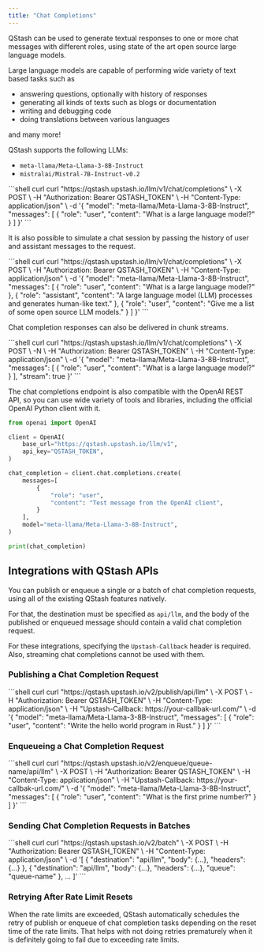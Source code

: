 ```yaml
---
title: "Chat Completions"
---
```


QStash can be used to generate textual responses to one or more
chat messages with different roles, using state of the art open
source large language models.

Large language models are capable of performing wide variety
of text based tasks such as
- answering questions, optionally with history of responses
- generating all kinds of texts such as blogs or documentation
- writing and debugging code
- doing translations between various languages

and many more!

QStash supports the following LLMs:

- `meta-llama/Meta-Llama-3-8B-Instruct`
- `mistralai/Mistral-7B-Instruct-v0.2`

<CodeGroup>
```shell curl
curl "https://qstash.upstash.io/llm/v1/chat/completions" \
    -X POST \
    -H "Authorization: Bearer QSTASH_TOKEN" \
    -H "Content-Type: application/json" \
    -d '{
        "model": "meta-llama/Meta-Llama-3-8B-Instruct",
        "messages": [
            {
                "role": "user",
                "content": "What is a large language model?"
            }
        ]
    }'
```
</CodeGroup>

It is also possible to simulate a chat session by passing the history
of user and assistant messages to the request.

<CodeGroup>
```shell curl
curl "https://qstash.upstash.io/llm/v1/chat/completions" \
    -X POST \
    -H "Authorization: Bearer QSTASH_TOKEN" \
    -H "Content-Type: application/json" \
    -d '{
        "model": "meta-llama/Meta-Llama-3-8B-Instruct",
        "messages": [
            {
                "role": "user",
                "content": "What is a large language model?"
            },
            {
                "role": "assistant",
                "content": "A large language model (LLM) processes and generates human-like text."
            },
            {
                "role": "user",
                "content": "Give me a list of some open source LLM models."
            }
        ]
    }'
```
</CodeGroup>

Chat completion responses can also be delivered in chunk streams.

<CodeGroup>
```shell curl
curl "https://qstash.upstash.io/llm/v1/chat/completions" \
    -X POST \
    -N \
    -H "Authorization: Bearer QSTASH_TOKEN" \
    -H "Content-Type: application/json" \
    -d '{
        "model": "meta-llama/Meta-Llama-3-8B-Instruct",
        "messages": [
            {
                "role": "user",
                "content": "What is a large language model?"
            }
        ],
        "stream": true
    }'
```
</CodeGroup>

The chat completions endpoint is also compatible with the OpenAI REST API,
so you can use wide variety of tools and libraries, including the official
OpenAI Python client with it.

```python
from openai import OpenAI

client = OpenAI(
    base_url="https://qstash.upstash.io/llm/v1",
    api_key="QSTASH_TOKEN",
)

chat_completion = client.chat.completions.create(
    messages=[
        {
            "role": "user",
            "content": "Test message from the OpenAI client",
        }
    ],
    model="meta-llama/Meta-Llama-3-8B-Instruct",
)

print(chat_completion)
```

## Integrations with QStash APIs

You can publish or enqueue a single or a batch of chat completion
requests, using all of the existing QStash features natively.

For that, the destination must be specified as `api/llm`, and the
body of the published or enqueued message should contain a valid
chat completion request.

For these integrations, specifying the `Upstash-Callback` header is
required. Also, streaming chat completions cannot be used with them.

### Publishing a Chat Completion Request

<CodeGroup>
```shell curl
curl "https://qstash.upstash.io/v2/publish/api/llm" \
    -X POST \
    -H "Authorization: Bearer QSTASH_TOKEN" \
    -H "Content-Type: application/json" \
    -H "Upstash-Callback: https://your-callbak-url.com/" \
    -d '{
        "model": "meta-llama/Meta-Llama-3-8B-Instruct",
        "messages": [
            {
                "role": "user",
                "content": "Write the hello world program in Rust."
            }
        ]
    }'
```
</CodeGroup>

### Enqueueing a Chat Completion Request

<CodeGroup>
```shell curl
curl "https://qstash.upstash.io/v2/enqueue/queue-name/api/llm" \
    -X POST \
    -H "Authorization: Bearer QSTASH_TOKEN" \
    -H "Content-Type: application/json" \
    -H "Upstash-Callback: https://your-callbak-url.com/" \
    -d '{
        "model": "meta-llama/Meta-Llama-3-8B-Instruct",
        "messages": [
            {
                "role": "user",
                "content": "What is the first prime number?"
            }
        ]
    }'
```
</CodeGroup>

### Sending Chat Completion Requests in Batches

<CodeGroup>
```shell curl
curl "https://qstash.upstash.io/v2/batch" \
    -X POST \
    -H "Authorization: Bearer QSTASH_TOKEN" \
    -H "Content-Type: application/json" \
    -d '[
        {
            "destination": "api/llm",
            "body": {...},
            "headers": {...}
        },
        {
            "destination": "api/llm",
            "body": {...},
            "headers": {...},
            "queue": "queue-name"
        },
        ...
    ]'
```
</CodeGroup>

### Retrying After Rate Limit Resets

When the rate limits are exceeded, QStash automatically schedules the retry of
publish or enqueue of chat completion tasks depending on the reset time
of the rate limits. That helps with not doing retries prematurely
when it is definitely going to fail due to exceeding rate limits.
